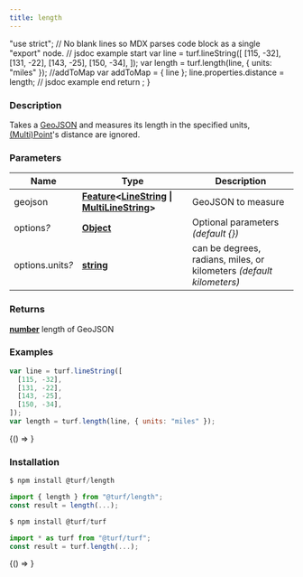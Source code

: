 ```yaml
---
title: length
---
```



  "use strict";
  // No blank lines so MDX parses code block as a single "export" node.
  // jsdoc example start
  var line = turf.lineString([
    [115, -32],
    [131, -22],
    [143, -25],
    [150, -34],
  ]);
  var length = turf.length(line, { units: "miles" });
  //addToMap
  var addToMap = { line };
  line.properties.distance = length;
  // jsdoc example end
  return <ExampleMap addToMap={addToMap} />;
}

### Description

Takes a [GeoJSON](https://tools.ietf.org/html/rfc7946#section-3) and measures its length in the specified units, [(Multi)Point](https://tools.ietf.org/html/rfc7946#section-3.1.2)'s distance are ignored.

### Parameters

| Name                  | Type                                                                                                                                                                                                              | Description                                                          |
| --------------------- | ----------------------------------------------------------------------------------------------------------------------------------------------------------------------------------------------------------------- | -------------------------------------------------------------------- |
| geojson               | **[Feature](https://tools.ietf.org/html/rfc7946#section-3.2)&lt;[LineString](https://tools.ietf.org/html/rfc7946#section-3.1.4) &#124; [MultiLineString](https://tools.ietf.org/html/rfc7946#section-3.1.5)&gt;** | GeoJSON to measure                                                   |
| options<i>?</i>       | **[Object](https://developer.mozilla.org/docs/Web/JavaScript/Reference/Global_Objects/Object)**                                                                                                                   | Optional parameters _(default &#123;&#125;)_                         |
| options.units<i>?</i> | **[string](https://developer.mozilla.org/docs/Web/JavaScript/Reference/Global_Objects/String)**                                                                                                                   | can be degrees, radians, miles, or kilometers _(default kilometers)_ |

### Returns

**[number](https://developer.mozilla.org/docs/Web/JavaScript/Reference/Global_Objects/Number)** length of GeoJSON

### Examples

```javascript
var line = turf.lineString([
  [115, -32],
  [131, -22],
  [143, -25],
  [150, -34],
]);
var length = turf.length(line, { units: "miles" });
```

<BrowserOnly>{() => <Map0 />}</BrowserOnly>

### Installation

```javascript
$ npm install @turf/length

import { length } from "@turf/length";
const result = length(...);
```

```javascript
$ npm install @turf/turf

import * as turf from "@turf/turf";
const result = turf.length(...);
```

<!-- Expose turf as global var for experimenting in the browser console -->

<BrowserOnly>{() => <WindowTurfGlobal turf={turf} />}</BrowserOnly>
